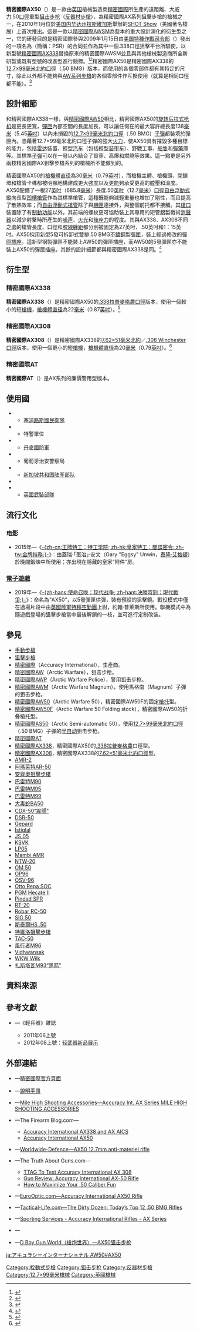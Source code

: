 {{noteTA
|G1=軍事
|G2=長度單位
|G3=Firearms
|1=zh-hans:新加坡共和国陆军部队;zh-hant:新加坡陸軍;
}}
{{Infobox Weapon
|name= 精密國際AX50<br />{{Lang|en|Accuracy International AX 50}}
|image= 
|image_size= 300px
|caption= 裝上了S&B 5—25×56毫米警用神槍手二型（PM II）狙擊鏡和ERA戰術瞄準鏡環的精密國際AX50
|origin= {{flagcountry|United Kingdom}}
|type=<div class="NavFrame collapsed" style="color:black; background:#fff; margin:0 auto; padding:0 10px; text-align:left;"><div class="NavHead" style="background:#fff; margin:0 auto; padding:0 10px; font-weight:normal;"></div><div class="NavContent" style="background:#fff; margin:0 auto; padding:0 10px;">
* [[手動槍機|栓式步槍]]
* [[狙擊步槍|狙擊步槍]]
* [[反器材步槍|反器材步槍]]
</div>
</div>
<!-- Type selection -->
|is_ranged= yes
|is_bladed= 
|is_explosive= 
|is_artillery= 
|is_vehicle= 
|is_missile= 
|is_UK= 
<!-- Service history -->
|service= 
|used_by= 
|wars= 
<!-- Production history -->
|designer= [[精密國際|精密國際]]
|design_date= 2010年
|manufacturer= 精密國際
|unit_cost= 
|production_date= 2010年—
|number= 
|variants= <div class="NavFrame collapsed" style="color:black; background:#fff; margin:0 auto; padding:0 10px; text-align:left;"><div class="NavHead" style="background:#fff; margin:0 auto; padding:0 10px; font-weight:normal;"></div><div class="NavContent" style="background:#fff; margin:0 auto; padding:0 10px;">
* [[精密國際AX308狙擊步槍|精密國際AX308]]
* [[精密國際AX338狙擊步槍|精密國際AX338]]
* 精密國際AX 50 ELR
</div>
</div>
<!-- General specifications -->
|spec_label= 
|weight= 27[[英寸|英吋]][[槍管|槍管]]、空槍、無導軌及瞄準鏡：12.5[[千克|公斤]]（27.56[[磅|磅]]）
|length= 27英吋槍管：<div class="NavFrame collapsed" style="color:black; background:#fff; margin:0 auto; padding:0 10px; text-align:left;"><div class="NavHead" style="background:#fff; margin:0 auto; padding:0 10px; font-weight:normal;"></div><div class="NavContent" style="background:#fff; margin:0 auto; padding:0 10px;">
* 槍托折叠：1,115[[毫米|毫米]]（43.9英吋）
* 槍托伸出：1,370毫米（53.94英吋）
</div>
</div>
|part_length= 連[[槍口|槍口]]裝置：685.8毫米（27英吋）
|width= 190毫米（7.48英吋）
|height= 125毫米（4.92英吋）
|diameter= 
|crew= 
<!-- Ranged weapon specifications --> 
|cartridge= [[12.7×99mm_NATO|12.7×99毫米北約口徑]]（.50 BMG）
* .375 CheyTac
* .408 CheyTac 
|caliber= 12.7毫米（.50英吋）
|barrels= 1根，重型[[不鏽鋼|不鏽鋼]]製，標準[[膛線|膛線]]纏距為1：15，膛線8條，右旋，{{Link-en|比賽等級|Match grade}}，[[自由浮動式槍管|自由浮動式]]，[[槍口|槍口]]具有[[砲口制動器|雙室式制退器]]聯接螺紋
|action= [[手動槍機#旋轉後拉式槍機|旋转后拉式枪机]]
|mode= {{Link-en|連發步槍|repeating rifle|連發}}
|rate= 
|velocity= 1,825[[米每秒|米／秒]]（5,987.53[[英尺每秒|英尺／秒]]）
|energy= 
|range= 2,500[[米_(单位)|公尺]]（2,734.03[[码|码]]，8,202.1[[英尺|英尺]]，1.55[[英里|英里]]）
|max_range= 
|feed= 5發可拆卸式雙排[[钢|钢]]製[[彈匣|彈匣]]
|sights= [[機匣|機匣]]頂部的[[皮卡汀尼導軌|MIL-STD-1913戰術導軌]]上安裝日間／夜間望遠式狙擊鏡、[[瞄準镜|光學瞄準鏡]]、[[紅點鏡|紅點鏡／反射式瞄準鏡]]、[[全像武器照準器|全息瞄準鏡]]、[[夜視鏡|夜視儀]]、[[熱成像儀|熱成像儀]]和／或後備[[機械瞄具|機械瞄具]]（可拆卸）
<!-- 火炮規格 -->
|breech= 
|recoil= 
|carriage= 
|elevation= 
|traverse= 
<!-- 刃器規格 --> 
|blade_type= 
|hilt_type= 
|sheath_type= 
|head_type= 
|haft_type= 
<!-- 爆炸物內填炸藥規格 --> 
|filling= 
|filling_weight= 
|detonation= 
|yield= 
<!-- 車輛/飛彈規格 -->
|armour= 
|primary_armament= 
|secondary_arament= 
|engine= 
|engine_power= 
|transmission= 
|payload_capacity= 
|fuel_capacity= 
|pw_ratio= 
|suspension= 
|clearance= 
|vehicle_range= 
|speed= 
|guidance= 
|steering= 
<!-- Missiles only -->
|wingspan= 
|propellant= 
|ceiling= 
|altitude= 
|depth= 
|boost= 
|accuracy= 
|launch_platform= 
|transport= 
}}
{{AIetc}}
'''精密國際AX50'''（{{Lang-en|'''Accuracy International AX 50'''}}）是一款由[[英国|英国]]槍械製造商[[精密國際|精密國際]]所生產的遠距離、大威力.50[[口徑|口徑]]重型[[狙击步枪|狙击步枪]]（[[反器材步槍|反器材步槍]]），為精密國際AX系列狙擊步槍的槍械之一，在2010年1月位於[[美国|美国]][[内华达州|内华达州]][[拉斯維加斯|拉斯維加斯]]舉辦的[[SHOT_Show|SHOT Show]]（美國著名槍展）上首次推出。這是一款以[[精密國際AWM狙擊步槍|精密國際AWSM]]為藍本的重大設計演化的衍生型之一，它的研發目的是精密國際參與2009年1月15日由[[美国|美国]][[美國特種作戰司令部|特種作戰司令部]]（{{Lang-en|USSOCOM}}）發出的一項名為{{Link-en|精密狙擊步槍|Precision Sniper Rifle}}（簡稱：PSR）的合同並作為其中一個.338口徑狙擊平台所驅使，以新型號[[精密國際AX338狙擊步槍|精密國際AX338]]替換原來的精密國際AWSM並且與其他槍械製造商所全新研製或既有型號的改進型進行競標。<ref>{{Cite web |url=http://www.tactical-life.com/online/tactical-weapons/socom-psr-contenders/ |title=SOCOM PSR Contenders by Tom Beckstrand |accessdate=2012-01-02 |archive-date=2009-07-04 |archive-url=https://web.archive.org/web/20090704211719/http://www.tactical-life.com/online/tactical-weapons/socom-psr-contenders/ |dead-url=no }}</ref><ref>{{Cite web |url=https://www.fbo.gov/index?s=opportunity&mode=form&id=017409ead94d7e619d01fa7f859adeae&tab=core&_cview=1 |title=Precision Sniper Rifle (PSR)  U.S. Special Operations Command Solicitation |accessdate=2012-01-02 |archive-date=2012-03-09 |archive-url=https://web.archive.org/web/20120309114701/https://www.fbo.gov/index?s=opportunity&mode=form&id=017409ead94d7e619d01fa7f859adeae&tab=core&_cview=1 |dead-url=no }}</ref>精密國際AX50是精密國際AX338的[[12.7×99mm_NATO|12.7×99毫米]][[北大西洋公约组织|北約]][[口徑|口徑]]（.50 BMG）版本，而使用的各個零部件都有其特定的尺寸，除此以外都不能夠與[[精密國際AW狙擊步槍|AW系列步槍]]的各個零部件作互換使用（就算是相同口徑都不能）。<ref>{{Cite web |url=http://www.accuracyinternational.com/news_article.php?news_id=18 |title=The New AX rifle shown at the Shot Show 2010, Las Vegas |accessdate=2010-05-23 |archiveurl=https://web.archive.org/web/20100729003847/http://www.accuracyinternational.com/news_article.php?news_id=18 |archivedate=2010-07-29 |deadurl=yes }}</ref>

== 設計細節 ==
{{see also|精密國際AX338狙擊步槍}}
和精密國際AX338一樣，與[[精密國際AW50狙擊步槍|精密國際AW50]]相比，精密國際AX50的[[手動槍機#旋轉後拉式槍機|旋转后拉式枪机]]是更長更寬，[[彈匣|彈匣]]內部空間的長度加長，可以讓任何在{{Link-en|國際常設槍械測試委員會|Commission Internationale Permanente pour l'Epreuve des Armes à Feu Portatives}}的最大容許總長度138[[毫米|毫米]]（5.45[[英寸|英吋]]）以內未損毀的[[12.7×99mm_NATO|12.7×99毫米]][[北大西洋公约组织|北約]][[口徑|口徑]]（.50 BMG）[[子彈|子彈]]都裝填於彈匣內。憑藉著12.7×99毫米北約口徑子彈的強大[[火力|火力]]，使AX50具有摧毀多種目標的能力，包括[[雷达|雷达]]裝置、輕型[[汽车|汽车]]（包括輕型[[装甲车|装甲车]]）、野戰工事、[[船|船隻]]和[[彈藥|彈藥]]庫等。其標準[[子彈|子彈]]可以在一發以內結合了貫穿、高爆和燃燒等效果。這一點更是另外兩枝精密國際AX狙擊步槍系列的槍械所不能做到的。

精密國際AX50的[[槍機|槍機體]][[直径|直径]]為30[[毫米|毫米]]（0.79[[英寸|英吋]]），而槍機主體、槍機頭、閉鎖環和槍管卡榫都被明顯地構建成更大強度以及更能夠承受更高的膛壓和溫度。AX50配備了一根27[[英寸|英吋]]（685.8[[毫米|毫米]]）長度.50[[英寸|英吋]]（12.7[[毫米|毫米]]）[[口徑|口徑]][[自由浮動式槍管|自由浮動式]]{{Link-en|比賽等級|Match grade}}縱向長型[[開槽化|凹槽]][[槍管|槍管]]作為其標準槍管，這種既能夠減輕重量也增加了剛性，而且提高了散熱效率；而[[自由浮動式槍管|自由浮動式槍管]]除了與[[機匣|機匣]]連接外，與整個前托都不接觸。其[[槍口|槍口]]裝置除了有[[砲口制動器|制動功能]]以外，其前端的螺紋更可協助裝上其專用的短管鋁製戰術[[抑制器|消聲器]]以減少射擊時所產生的[[噪声|噪声]]、[[槍口焰|火光]]和[[後座力|後座力]]的程度。其與AX338、AX308不同之處的槍管長度、口徑和[[膛線|膛線]][[膛線纏距|纏距]]都分別被固定為27英吋、.50英吋和1：15英吋。AX50採用新型5發可拆卸式雙排.50 BMG[[不鏽鋼|不鏽鋼]]製[[彈匣|彈匣]]，裝上經過修改的[[直向插槽|彈匣插座]]。這新型钢製彈匣不能裝上AW50的彈匣插座，而AW50的5發彈匣亦不能裝上AX50的彈匣插座。其餘的設計細節都與精密國際AX338是同。<ref>{{Cite web |url=http://www.accuracyinternational.com/assets/assets/ax50_brochure.pdf |title=AX50 anti matériel rifle brochure |access-date=2012-01-02 |archive-url=https://web.archive.org/web/20120424204426/http://www.accuracyinternational.com/assets/assets/ax50_brochure.pdf |archive-date=2012-04-24 |dead-url=yes }}</ref>

== 衍生型 ==
=== 精密國際AX338 ===
{{main|精密國際AX338狙擊步槍}}
'''精密國際AX338'''（{{Lang-en|'''Accuracy International AX 338'''}}）是精密國際AX50的[[.338拉普麥格農|.338拉普麥格農]][[口徑|口徑]]版本，使用一個較小的短[[槍機|槍機]]，[[槍機|槍機體]][[直径|直径]]為22[[毫米|毫米]]（0.87[[英寸|英吋]]）。<ref>{{Cite web |url=http://www.accuracyinternational.com/assets/assets/ax338_brochure.pdf |title=AX338 sniper rifle brochure |access-date=2012-01-02 |archive-url=https://web.archive.org/web/20110813003235/http://www.accuracyinternational.com/assets/assets/ax338_brochure.pdf |archive-date=2011-08-13 |dead-url=yes }}</ref>

=== 精密國際AX308 ===
{{main|精密國際AX308狙擊步槍}}
'''精密國際AX308'''（{{Lang-en|'''Accuracy International AX 308'''}}）是精密國際AX338的[[7.62×51mm_NATO|7.62×51毫米]][[北大西洋公约组织|北約]]／[[.308_Winchester|.308 Winchester]][[口徑|口徑]]版本，使用一個更小的短[[槍機|槍機]]，[[槍機|槍機體]][[直径|直径]]為20[[毫米|毫米]]（0.79[[英寸|英吋]]）。<ref>{{Cite web |url=http://www.accuracyinternational.com/assets/assets/ax308_brochure.pdf |title=AX308 sniper rifle brochure |access-date=2012-01-02 |archive-url=https://web.archive.org/web/20120424204410/http://www.accuracyinternational.com/assets/assets/ax308_brochure.pdf |archive-date=2012-04-24 |dead-url=yes }}</ref>

=== 精密國際AT ===
{{main|精密國際AT狙擊步槍}}
'''精密國際AT'''（{{Lang-en|'''Accuracy International Accuracy Tactical'''}}）是AX系列的廉價警用型版本。

== 使用國 ==
* {{flagcountry|Cyprus}}
** [[塞浦路斯軍事|塞浦路斯國民衛隊]]
* {{flagcountry|Czech Republic}}
** 特警單位
* {{flagcountry|Denmark}}
** [[丹麥國防軍|丹麥國防軍]]
* {{flagcountry|Portugal}}
** 葡萄牙治安警察局
* {{flagcountry|Singapore}}
** [[新加坡共和国陆军部队|新加坡共和国陆军部队]]
* {{flagcountry|Turkey}}
* {{flagcountry|United Kingdom}}
** [[英國軍事|英國武裝部隊]]

== 流行文化 ==
=== [[电影|电影]] ===
* 2015年—《[[皇家特工：間諜密令|-{zh-cn:王牌特工：特工学院; zh-hk:皇家特工：間諜密令; zh-tw:金牌特務;}-]]》：由蓋瑞·「蛋治」·安文（Gary "Eggsy" Unwin，[[泰隆·艾格頓|泰隆·艾格頓]]）於晚間鍛煉中所使用；亦出現在隱藏的皇家“附件”房。

=== [[電子遊戲|電子遊戲]] ===
* 2019年—《[[使命召唤：现代战争_(2019年遊戲)|-{zh-hans:使命召唤：现代战争; zh-hant:決勝時刻：現代戰爭;}-]]》：命名為“AX50”，以5發彈匣供彈，裝有預設的狙擊鏡。戰役模式中僅在過場片段中由[[英國陸軍|英國陸軍]][[特種空勤團|特種空勤團]]上尉，約翰·普萊斯所使用。聯機模式中為隨遊戲登場的狙擊步槍當中最後解鎖的一枝，並可進行定制改裝。

== 參見 ==
{{AIetc}}
{{div col|cols=3}}
* [[手動槍機|手動步槍]]
* [[狙擊步槍|狙擊步槍]]
* [[精密國際|精密國際]]（Accuracy International），生產商。
* [[精密國際AW狙擊步槍|精密國際AW]]（Arctic Warfare），狙击步枪。
* [[精密國際AWP狙擊步槍|精密國際AWP]]（Arctic Warfare Police），警用狙击步枪。
* [[精密國際AWM狙擊步槍|精密國際AWM]]（Arctic Warfare Magnum），使用馬格南（Magnum）子彈的狙击步枪。
* [[精密國際AW50狙擊步槍|精密國際AW50]]（Arctic Warfare 50），精密國際AW50F的固定[[槍托|槍托]]型。
* [[精密國際AW50F狙擊步槍|精密國際AW50F]]（Arctic Warfare 50 Folding stock），精密國際AW50的折叠槍托型。
* [[精密國際AS50狙擊步槍|精密國際AS50]]（Arctic Semi-automatic 50），使用[[12.7×99mm_NATO|12.7×99毫米北約口徑]]（.50 BMG）子彈的[[半自动步枪|半自动]]狙击步枪。
* [[精密國際AT狙擊步槍|精密國際AT]]
* [[精密國際AX338狙擊步槍|精密國際AX338]]，精密國際AX50的[[.338拉普麥格農|.338拉普麥格農]]口徑型。
* [[精密國際AX308狙擊步槍|精密國際AX308]]，精密國際AX338的[[7.62×51mm_NATO|7.62×51毫米北約口徑]]型。
* [[AMR-2狙击步枪|AMR-2]]
* [[阿瑪萊特AR-50狙擊步槍|阿瑪萊特AR-50]]
* [[安齊奧狙擊步槍|安齊奧狙擊步槍]]
* [[巴雷特M90狙擊步槍|巴雷特M90]]
* [[巴雷特M95狙擊步槍|巴雷特M95]]
* [[巴雷特M99狙击步枪|巴雷特M99]]
* [[大毒蛇BA50狙擊步槍|大毒蛇BA50]]
* [[CDX-50震顫式狙擊步槍|CDX-50“震顫”]]
* [[DSR-50狙擊步槍|DSR-50]]
* [[Gepard狙擊步槍|Gepard]]
* [[Istiglal狙擊步槍|Istiglal]]
* [[JS_12.7毫米狙击步枪|JS 05]]
* [[KSVK狙擊步槍|KSVK]]
* [[LP05狙擊步槍|LP05]]
* [[Mambi_AMR反器材步槍|Mambi AMR]]
* [[NTW-20反器材步槍|NTW-20]]
* [[OM_50復仇女神狙擊步槍|OM 50]]
* [[OP96隼式狙擊步槍|OP96]]
* [[OSV-96狙擊步槍|OSV-96]]
* [[Otto_Repa_SOC狙擊步槍|Otto Repa SOC]]
* [[PGM_Hecate_II狙擊步槍|PGM Hecate II]]
* [[Pindad_SPR狙擊步槍|Pindad SPR]]
* [[RT-20反器材步槍|RT-20]]
* [[Robar_RC-50狙擊步槍|Robar RC-50]]
* [[SIG_50狙擊步槍|SIG 50]]
* [[斯泰爾HS_.50狙擊步槍|斯泰爾HS .50]]
* [[特維洛狙擊步槍|特維洛狙擊步槍]]
* [[TAC-50狙擊步槍|TAC-50]]
* [[風行者M96狙擊步槍|風行者M96]]
* [[Vidhwansak反器材步槍|Vidhwansak]]
* [[托爾狙擊步槍|WKW Wilk]]
* [[扎斯塔瓦M93黑箭狙擊步槍|扎斯塔瓦M93“黑箭”]]
{{div col end}}

== 資料來源 ==
{{reflist|2}}

== 參考文獻 ==
* {{zh-hans icon}}—《輕兵器》雜誌
** 2011年06上號
** 2012年08上號：[http://www.xzbu.com/8/view-3353495.htm 轻武器新品展示] {{Wayback|url=http://www.xzbu.com/8/view-3353495.htm |date=20141110194040 }}

== 外部連結 ==
{{refbegin|2}}
* {{en icon}}—[https://web.archive.org/web/20111107223942/http://www.accuracyinternational.com/ax50.php 精密國際官方頁面]
* {{en icon}}—[https://web.archive.org/web/20120424204426/http://www.accuracyinternational.com/assets/assets/ax50_brochure.pdf 說明手冊]
<!-- * {{en icon}}—[http://world.guns.ru/sniper/large-caliber-sniper-rifles/brit/ai-arctic-warfare-50-e.html Modern Firearms—Accuracy International AX-50] -->
* {{en icon}}—[http://www.milehighshooting.com/index.cfm?id=491578&fuseaction=browse&pageid=82 Mile High Shooting Accessories—Accuracy Int. AX Series MILE HIGH SHOOTING ACCESSORIES]{{Dead link|date=2019年4月 |bot=InternetArchiveBot |fix-attempted=yes }}
* {{en icon}}—The Firearm Blog.com—
** [http://www.thefirearmblog.com/blog/2011/01/26/accuracy-international-ax338-and-ax-aics/ Accuracy International AX338 and AX AICS] {{Wayback|url=http://www.thefirearmblog.com/blog/2011/01/26/accuracy-international-ax338-and-ax-aics/ |date=20120205011150 }}
** [http://www.thefirearmblog.com/blog/2015/01/22/accuracy-international-ax50/ Accuracy International AX50] {{Wayback|url=http://www.thefirearmblog.com/blog/2015/01/22/accuracy-international-ax50/ |date=20150123052117 }}
* {{en icon}}—[https://web.archive.org/web/20120103164430/http://worldwide-defence.blogspot.com/2011/12/ax50-127mm-anti-materiel-rifle.html Worldwide-Defence—AX50 12.7mm anti-materiel rifle]
* {{en icon}}—The Truth About Guns.com—
** [http://www.thetruthaboutguns.com/2011/07/chris-dumm/ttag-to-test-accuracy-international-ax-308/ TTAG To Test Accuracy International AX 308] {{Wayback|url=http://www.thetruthaboutguns.com/2011/07/chris-dumm/ttag-to-test-accuracy-international-ax-308/ |date=20120530233209 }}
** [http://www.thetruthaboutguns.com/2016/01/joe-grine/gun-review-accuracy-international-ax-50/ Gun Review: Accuracy International AX-50 Rifle] {{Wayback|url=http://www.thetruthaboutguns.com/2016/01/joe-grine/gun-review-accuracy-international-ax-50/ |date=20160115080130 }}
** [http://www.thetruthaboutguns.com/2016/01/joe-grine/grine-50-cal/ How to Maximize Your .50 Caliber Fun] {{Wayback|url=http://www.thetruthaboutguns.com/2016/01/joe-grine/grine-50-cal/ |date=20160116192233 }}
* {{en icon}}—[http://www.eurooptic.com/accuracy-international-ax50-50-cal.aspx EuroOptic.com—Accuracy International AX50 Rifle] {{Wayback|url=http://www.eurooptic.com/accuracy-international-ax50-50-cal.aspx |date=20120104032540 }}
* {{en icon}}—[http://www.tactical-life.com/magazines/tactical-weapons/todays-top-12-50-bmg-rifles/ Tactical-Life.com—The Dirty Dozen: Today’s Top 12 .50 BMG Rifles] {{Wayback|url=http://www.tactical-life.com/magazines/tactical-weapons/todays-top-12-50-bmg-rifles/ |date=20141219064457 }}
* {{en icon}}—[https://web.archive.org/web/20120106151423/http://www.sportingservices.co.uk/accuracy_ax.asp Sporting Services - Accuracy International Rifles - AX Series]
* {{en icon}}—{{YouTube|mhJbrGwFFXw|2011 ACCURACY INTERNATIONAL AX7.62x51 AX338LM AX300AI AX50}}
* {{zh-hans icon}}—[http://pewpewpew.work/britain/ai/ax/ax50.htm D Boy Gun World（槍炮世界）—AX50狙击步枪]
{{refend}}

[[Category:栓動式步槍|Category:栓動式步槍]]
[[Category:狙击步枪|Category:狙击步枪]]
[[Category:反器材步槍|Category:反器材步槍]]
[[Category:12.7×99毫米槍械|Category:12.7×99毫米槍械]]
[[Category:英國槍械|Category:英國槍械]]

[[ja:アキュラシーインターナショナル_AW50#AX50|ja:アキュラシーインターナショナル AW50#AX50]]